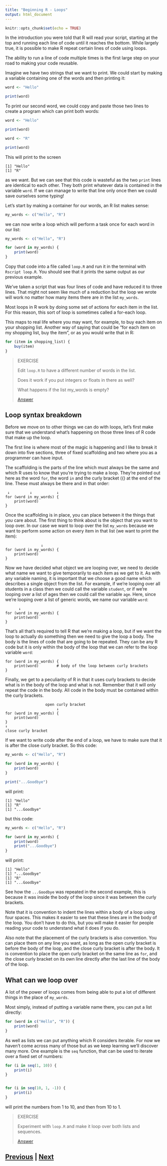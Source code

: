 ```yaml
---
title: "Beginning R - Loops"
output: html_document
---
```


```r
knitr::opts_chunk$set(echo = TRUE)
```

In the introduction you were told that R will read your script, starting at the 
top and running each line of code until it reaches the bottom. While largely true, 
it is possible to make R repeat certain lines of code using loops.

The ability to run a line of code multiple times is the first large step on 
your road to making your code reusable.

Imagine we have two strings that we want to print. We could start by making 
a variable containing one of the words and then printing it:

```R
word <- "Hello"

print(word)
```

To print our second word, we could copy and paste those two lines to 
create a program which can print both words:

```R
word <- "Hello"

print(word)

word <- "R"

print(word)
```

This will print to the screen

```
[1] "Hello"
[1] "R"
```

as we want. But we can see that this code is wasteful as the two `print` lines 
are identical to each other. They both print whatever data is contained in the 
variable `word`. If we can manage to write that line only once then we could 
save ourselves some typing!

Let's start by making a container for our words, an R list makes sense:

```R
my_words <- c("Hello", "R")
```

we can now write a loop which will perform a task once for each word in our list:

```R
my_words <- c("Hello", "R")

for (word in my_words) {
    print(word)
}
```

Copy that code into a file called `loop.R` and run it in the terminal with 
`Rscript loop.R`. You should see that it prints the same output as our previous example.

We've taken a script that was four lines of code and have reduced it to three lines. 
That might not seem like much of a reduction but the loop we wrote will work no 
matter how many items there are in the list `my_words`.

Most loops in R work by doing some set of actions for each item in the list. 
For this reason, this sort of loop is sometimes called a for-each loop.

This maps to real life where you may want, for example, to buy each item on 
your shopping list. Another way of saying that could 
be "for each item on my shopping list, buy the item", or as you would write 
that in R:

```R
for (item in shopping_list) {
    buy(item)
}
```

> EXERCISE
>
> Edit `loop.R` to have a different number of words in the list.
> 
> Does it work if you put integers or floats in there as well?
>
> What happens if the list my_words is empty?
>
> [Answer](loops_answer01.html)

## Loop syntax breakdown

Before we move on to other things we can do with loops, let's first make sure 
that we understand what's happening on those three lines of R code that make up the loop.

The first line is where most of the magic is happening and I like to break it down 
into five sections, three of fixed scaffolding and two where you as a programmer can have input.

The scaffolding is the parts of the line which must always be the same and 
which R uses to know that you're trying to make a loop. They're pointed out 
here as the word `for`, the word `in` and the curly bracket ({) at the end of the line. 
These must always be there and in that order:

```
 ↓         ↓           ↓
for (word in my_words) {
    print(word)
}
```

Once the scaffolding is in place, you can place between it the things that *you* 
care about. The first thing to think about is the object that you want to loop over. 
In our case we want to loop over the list `my_words` because we want to perform 
some action on every item in that list (we want to print the item):

```
                ↓
for (word in my_words) {
    print(word)
}
```

Now we have decided what object we are looping over, we need to decide what 
name we want to give temporarily to each item as we get to it. As with 
any variable naming, it is important that we choose a good name which 
describes a single object from the list. For example, if we're looping 
over all students in a class then we could call the variable `student`, 
or if we're looping over a list of ages then we could call the variable `age`. 
Here, since we're looping over a list of generic words, we name our variable `word`:

```
      ↓
for (word in my_words) {
    print(word)
}
```

That's all that's required to tell R that we're making a loop, but if we want 
the loop to actually do something then we need to give the loop a body. 
The body is the lines of code that are going to be repeated. They can be 
any R code but it is only within the body of the loop that we can refer 
to the loop variable `word`:

```
for (word in my_words) {
    print(word)        # body of the loop between curly brackets
}
```

Finally, we get to a peculiarity of R in that it uses curly brackets to decide 
what is in the body of the loop and what is not. Remember that it will 
only repeat the code in the body. All code in the body must be 
contained within the curly brackets.

```
                  open curly bracket
                       ↓
for (word in my_words) {
    print(word)
}
↑
close curly bracket
```

If we want to write code after the end of a loop, we have to make sure that 
it is after the close curly bracket. So this code:

```R
my_words <- c("Hello", "R")

for (word in my_words) {
    print(word)
}

print("...Goodbye")
```

will print:

```
[1] "Hello"
[1] "R"
[1] "...Goodbye"
```

but this code:

```R
my_words <- c("Hello", "R")

for (word in my_words) {
    print(word)
    print("...Goodbye")
}
```

will print:

```
[1] "Hello"
[1] "...Goodbye"
[1] "R"
[1] "...Goodbye"
```

See how the `...Goodbye` was repeated in the second example, this is because 
it was inside the body of the loop since it was between the curly brackets.

Note that it is convention to indent the lines within a body of a loop using 
four spaces. This makes it easier to see that these lines are in the body 
of the loop. You don't have to do this, but you will make it easier for 
people reading your code to understand what it does if you do.

Also note that the placement of the curly brackets is also convention. 
You can place them on any line you want, as long as the open curly bracket
is before the body of the loop, and the close curly bracket is after
the body. It is convention to place the open curly bracket on the 
same line as `for`, and the close curly bracket on its own line directly
after the last line of the body of the loop.

## What can we loop over

A lot of the power of loops comes from being able to put a lot of different things 
in the place of `my_words`.

Most simply, instead of putting a variable name there, you can put a list directly:

```R
for (word in c("Hello", "R")) {
    print(word)
}
```

As well as lists we can put anything which R considers iterable. 
For now we haven't come across many of those but as we keep learning 
we'll discover many more. One example is the `seq` function, that can 
be used to iterate over a fixed set of numbers:

```R
for (i in seq(1, 10)) {
    print(i)
}


for (i in seq(10, 1, -1)) {
    print(i)
}
```

will print the numbers from 1 to 10, and then from 10 to 1.

> EXERCISE
> 
> Experiment with `loop.R` and make it loop over both lists and sequences.
>
> [Answer](loops_answer02.html)

## [Previous](lists.html) | [Next](conditionals.html)
